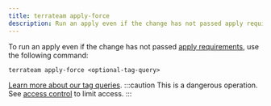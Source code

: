 ```yaml
---
title: terrateam apply-force
description: Run an apply even if the change has not passed apply requirements
---
```


To run an apply even if the change has not passed [apply requirements](/reference/configuration/apply-requirements), use the following command:
```
terrateam apply-force <optional-tag-query>
```
[Learn more about our tag queries](/advanced-workflows/tags).
:::caution
This is a dangerous operation. See [access control](/reference/configuration/access-control) to limit access.
:::
